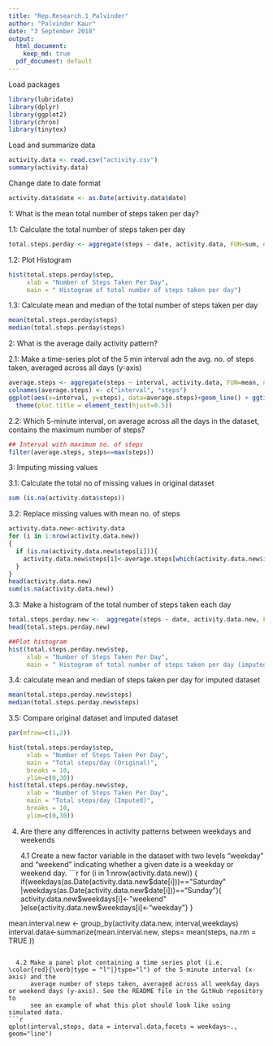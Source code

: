 ---
title: "Rep.Research.1_Palvinder"
author: "Palvinder Kaur"
date: "3 September 2018"
output: 
  html_document:
    keep_md: true
  pdf_document: default
---

Load packages

```{r}
library(lubridate)
library(dplyr)
library(ggplot2)
library(chron)
library(tinytex)
```

Load and summarize data

```{r }
activity.data <- read.csv("activity.csv")
summary(activity.data)
```

Change date to date format

```{r}
activity.data$date <- as.Date(activity.data$date)
```

1: What is the mean total number of steps taken per day?
  
   1.1: Calculate the total number of steps taken per day
```{r, echo=TRUE }
total.steps.perday <- aggregate(steps ~ date, activity.data, FUN=sum, na.rm=TRUE)
```

   1.2: Plot Histogram
```{r, echo= TRUE}
hist(total.steps.perday$step, 
     xlab = "Number of Steps Taken Per Day",
     main = " Histogram of total number of steps taken per day")
```

   1.3: Calculate mean and median of the total number of steps taken per day
```{r}
mean(total.steps.perday$steps)
median(total.steps.perday$steps)
```

2: What is the average daily activity pattern?

   2.1: Make a time-series plot of the 5 min interval adn the avg. no. of steps taken, averaged across all days (y-axis)
```{r, echo=TRUE}
average.steps <- aggregate(steps ~ interval, activity.data, FUN=mean, na.rm=TRUE)
colnames(average.steps) <- c("interval", "steps")
ggplot(aes(x=interval, y=steps), data=average.steps)+geom_line() + ggtitle("Average steps per 5 minute interval") + 
  theme(plot.title = element_text(hjust=0.5))
```

   2.2: Which 5-minute interval, on average across all the days in the dataset, contains the maximum number of steps?
```{r}
## Interval with maximum no. of steps
filter(average.steps, steps==max(steps))
```


3: Imputing missing values

   3.1: Calculate the total no of missing values in original dataset
```{r}
sum (is.na(activity.data$steps))
```
   3.2: Replace missing values with mean no. of steps
```{r}
activity.data.new<-activity.data
for (i in 1:nrow(activity.data.new))
{
  if (is.na(activity.data.new$steps[i])){
    activity.data.new$steps[i]<-average.steps[which(activity.data.new$interval[i] == average.steps$interval),]$steps
  }
}
head(activity.data.new)
sum(is.na(activity.data.new))
```

   3.3: Make a histogram of the total number of steps taken each day 
```{r, echo=TRUE}
total.steps.perday.new <-  aggregate(steps ~ date, activity.data.new, FUN=sum, na.rm=TRUE)
head(total.steps.perday.new)

##Plot histogram
hist(total.steps.perday.new$step, 
     xlab = "Number of Steps Taken Per Day",
     main = " Histogram of total number of steps taken per day (imputed dataset)")
```

   3.4: calculate mean and median of steps taken per day for imputed dataset
```{r}
mean(total.steps.perday.new$steps)
median(total.steps.perday.new$steps)
```

   3.5: Compare original dataset and imputed dataset
```{r, echo=TRUE}
par(mfrow=c(1,2))

hist(total.steps.perday$step, 
     xlab = "Number of Steps Taken Per Day",
     main = "Total steps/day (Original)", 
     breaks = 10, 
     ylim=c(0,30))
hist(total.steps.perday.new$step, 
     xlab = "Number of Steps Taken Per Day",
     main = "Total steps/day (Imputed)",
     breaks = 10,
     ylim=c(0,30))
```

4. Are there any differences in activity patterns between weekdays and weekends

   4.1 Create a new factor variable in the dataset with two levels "weekday" and "weekend" indicating whether a given date is a weekday or weekend        day.
```{r}
for (i in 1:nrow(activity.data.new))
{
  if(weekdays(as.Date(activity.data.new$date[i]))=="Saturday" |weekdays(as.Date(activity.data.new$date[i]))=="Sunday"){ 
    activity.data.new$weekdays[i]<-"weekend"
  }else{activity.data.new$weekdays[i]<-"weekday"}
}

mean.interval.new <- group_by(activity.data.new, interval,weekdays)
interval.data<-summarize(mean.interval.new, steps= mean(steps, na.rm = TRUE ))
```

  4.2 Make a panel plot containing a time series plot (i.e. \color{red}{\verb|type = "l"|}type="l") of the 5-minute interval (x-axis) and the     
      average number of steps taken, averaged across all weekday days or weekend days (y-axis). See the README file in the GitHub repository to   
      see an example of what this plot should look like using simulated data.
```{r, echo=TRUE}
qplot(interval,steps, data = interval.data,facets = weekdays~., geom="line")
```



















